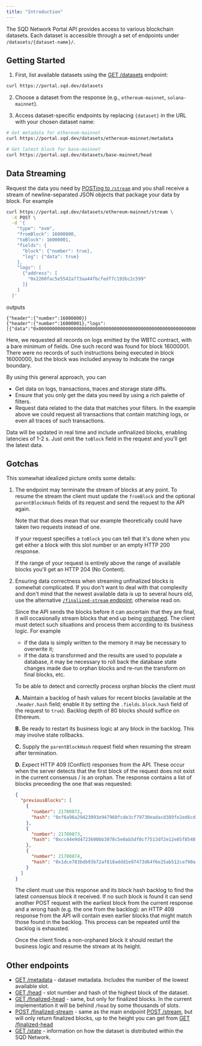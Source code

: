 ```yaml
---
title: "Introduction"
---
```


The SQD Network Portal API provides access to various blockchain datasets. Each dataset is accessible through a set of endpoints under `/datasets/{dataset-name}/`.

## Getting Started

1. First, list available datasets using the [GET /datasets](/api/endpoint/get-datasets) endpoint:

```bash
curl https://portal.sqd.dev/datasets
```

2. Choose a dataset from the response (e.g., `ethereum-mainnet`, `solana-mainnet`).

3. Access dataset-specific endpoints by replacing `{dataset}` in the URL with your chosen dataset name:

```bash
# Get metadata for ethereum-mainnet
curl https://portal.sqd.dev/datasets/ethereum-mainnet/metadata

# Get latest block for base-mainnet
curl https://portal.sqd.dev/datasets/base-mainnet/head
```

## Data Streaming

Request the data you need by [POSTing to `/stream`](/api/endpoint/post-stream) and you shall receive a stream of newline-separated JSON objects that package your data by block. For example

```bash
curl https://portal.sqd.dev/datasets/ethereum-mainnet/stream \
  -X POST \
  -d '{
    "type": "evm",
    "fromBlock": 16000000,
    "toBlock": 16000001,
    "fields": {
      "block": {"number": true},
      "log": {"data": true}
    },
    "logs": [
      {"address": [
        "0x2260fac5e5542a773aa44fbcfedf7c193bc2c599"
      ]}
    ]
  }'
```

outputs

```jsonl
{"header":{"number":16000000}}
{"header":{"number":16000001},"logs":[{"data":"0x000000000000000000000000000000000000000000000000000000000000071e"}]}
```

Here, we requested all records on logs emitted by the WBTC contract, with a bare minimum of fields. One such record was found for block 16000001. There were no records of such instructions being executed in block 16000000, but the block was included anyway to indicate the range boundary.

By using this general approach, you can

- Get data on logs, transactions, traces and storage state diffs.
- Ensure that you only get the data you need by using a rich palette of filters.
- Request data related to the data that matches your filters. In the example above we could request all transactions that contain matching logs, or even all traces of such transactions.

Data will be updated in real time and include unfinalized blocks, enabling latencies of 1-2 s. Just omit the `toBlock` field in the request and you'll get the latest data.

## Gotchas

This somewhat idealized picture omits some details:

1. The endpoint may terminate the stream of blocks at any point. To resume the stream the client must update the `fromBlock` and the optional `parentBlockHash` fields of its request and send the request to the API again.

   Note that that does mean that our example theoretically could have taken two requests instead of one.

   If your request specifies a `toBlock` you can tell that it's done when you get either a block with this slot number or an empty HTTP 200 response.

   If the range of your request is entirely above the range of available blocks you'll get an HTTP 204 (No Content).

2. Ensuring data correctness when streaming unfinalized blocks is somewhat complicated. If you don't want to deal with that complexity and don't mind that the newest available data is up to several hours old, use the alternative [`/finalized-stream` endpoint](/api/endpoint/post-finalized-stream); otherwise read on.

   <Expandable title="unfinalized blocks streaming instructions">

   Since the API sends the blocks before it can ascertain that they are final, it will occasionally stream blocks that end up being [orphaned](https://academy.binance.com/en/glossary/orphan-block). The client must detect such situations and process them according to its business logic. For example

   - if the data is simply written to the memory it may be necessary to overwrite it;
   - if the data is transformed and the results are used to populate a database, it may be necessary to roll back the database state changes made due to orphan blocks and re-run the transform on final blocks, etc.

   To be able to detect and correctly process orphan blocks the client must

   **A.** Maintain a backlog of hash values for recent blocks (available at the `.header.hash` field; enable it by setting the `.fields.block.hash` field of the request to `true`). Backlog depth of 80 blocks should suffice on Ethereum.

   **B.** Be ready to restart its business logic at any block in the backlog. This may involve state rollbacks.

   **C.** Supply the `parentBlockHash` request field when resuming the stream after termination.

   **D.** Expect HTTP 409 (Conflict) responses from the API. These occur when the server detects that the first block of the request does not exist in the current consensus / is an orphan. The response contains a list of blocks preceeding the one that was requested:

   ```json
   {
     "previousBlocks": [
       {
         "number": 21780872,
         "hash": "0xf6a96a29423093e947960fcde3cf79730eadacd389fe2ed6cd1c97deb356a12e"
       },
       {
         "number": 21780873,
         "hash": "0xcc44e9d4723600bb3078c5e0ab5df0cf7513df2e12e85f8548c5c469083b19bb"
       },
       {
         "number": 21780874,
         "hash": "0x1dce783bdb93b72af818addd1e97473d64f6e25ab512ce790a89c7f0976f6a0a"
       }
     ]
   }
   ```

   The client must use this response and its block hash backlog to find the latest consensus block it received. If no such block is found it can send another POST request with the earliest block from the current response and a wrong hash (e.g. the one from the backlog): an HTTP 409 response from the API will contain even earlier blocks that might match those found in the backlog. This process can be repeated until the backlog is exhausted.

   Once the client finds a non-orphaned block it should restart the business logic and resume the stream at its height.

   </Expandable>

## Other endpoints

- [GET /metadata](/api/endpoint/get-metadata) - dataset metadata. Includes the number of the lowest available slot.
- [GET /head](/api/endpoint/get-head) - slot number and hash of the highest block of the dataset.
- [GET /finalized-head](/api/endpoint/get-finalized-head) - same, but only for finalized blocks. In the current implementation it will be behind `/head` by some thousands of slots.
- [POST /finalized-stream](/api/endpoint/post-finalized-stream) - same as the main endpoint [POST /stream](/api/endpoint/post-stream), but will only return finalized blocks, up to the height you can get from [GET /finalized-head](/api/endpoint/get-finalized-head)
- [GET /state](/api/endpoint/get-state) - information on how the dataset is distributed within the SQD Network.
